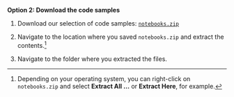 **Option 2: Download the code samples**

1. Download our selection of code samples: [`notebooks.zip`](/notebooks.zip)

1. Navigate to the location where you saved `notebooks.zip` and extract the contents.^[Depending on your operating system, you can right-click on `notebooks.zip` and select **Extract All ...** or **Extract Here**, for example.]

1. Navigate to the folder where you extracted the files.